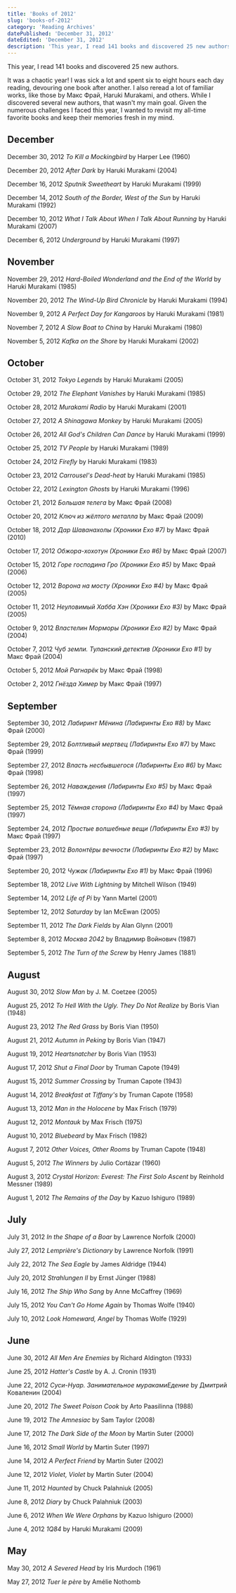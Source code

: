```yaml
---
title: 'Books of 2012'
slug: 'books-of-2012'
category: 'Reading Archives'
datePublished: 'December 31, 2012'
dateEdited: 'December 31, 2012'
description: 'This year, I read 141 books and discovered 25 new authors.'
---
```


This year, I read 141 books and discovered 25 new authors.

It was a chaotic year! I was sick a lot and spent six to eight hours each day
reading, devouring one book after another. I also reread a lot of familiar
works, like those by Макс Фрай, Haruki Murakami, and others. While I discovered
several new authors, that wasn't my main goal. Given the numerous challenges I
faced this year, I wanted to revisit my all-time favorite books and keep their
memories fresh in my mind.

## December

December 30, 2012 _To Kill a Mockingbird_ by Harper Lee (1960)

December 20, 2012 _After Dark_ by Haruki Murakami (2004)

December 16, 2012 _Sputnik Sweetheart_ by Haruki Murakami (1999)

December 14, 2012 _South of the Border, West of the Sun_ by Haruki Murakami
(1992)

December 10, 2012 _What I Talk About When I Talk About Running_ by Haruki
Murakami (2007)

December 6, 2012 _Underground_ by Haruki Murakami (1997)

## November

November 29, 2012 _Hard-Boiled Wonderland and the End of the World_ by Haruki
Murakami (1985)

November 20, 2012 _The Wind-Up Bird Chronicle_ by Haruki Murakami (1994)

November 9, 2012 _A Perfect Day for Kangaroos_ by Haruki Murakami (1981)

November 7, 2012 _A Slow Boat to China_ by Haruki Murakami (1980)

November 5, 2012 _Kafka on the Shore_ by Haruki Murakami (2002)

## October

October 31, 2012 _Tokyo Legends_ by Haruki Murakami (2005)

October 29, 2012 _The Elephant Vanishes_ by Haruki Murakami (1985)

October 28, 2012 _Murakami Radio_ by Haruki Murakami (2001)

October 27, 2012 _A Shinagawa Monkey_ by Haruki Murakami (2005)

October 26, 2012 _All God's Children Can Dance_ by Haruki Murakami (1999)

October 25, 2012 _TV People_ by Haruki Murakami (1989)

October 24, 2012 _Firefly_ by Haruki Murakami (1983)

October 23, 2012 _Carrousel's Dead-heat_ by Haruki Murakami (1985)

October 22, 2012 _Lexington Ghosts_ by Haruki Murakami (1996)

October 21, 2012 _Большая телега_ by Макс Фрай (2008)

October 20, 2012 _Ключ из жёлтого металла_ by Макс Фрай (2009)

October 18, 2012 _Дар Шаванахолы (Хроники Ехо #7)_ by Макс Фрай (2010)

October 17, 2012 _Обжора-хохотун (Хроники Ехо #6)_ by Макс Фрай (2007)

October 15, 2012 _Горе господина Гро (Хроники Ехо #5)_ by Макс Фрай (2006)

October 12, 2012 _Ворона на мосту (Хроники Ехо #4)_ by Макс Фрай (2005)

October 11, 2012 _Неуловимый Хабба Хэн (Хроники Ехо #3)_ by Макс Фрай (2005)

October 9, 2012 _Властелин Морморы (Хроники Ехо #2)_ by Макс Фрай (2004)

October 7, 2012 _Чуб земли. Туланский детектив (Хроники Ехо #1)_ by Макс Фрай
(2004)

October 5, 2012 _Мой Рагнарёк_ by Макс Фрай (1998)

October 2, 2012 _Гнёзда Химер_ by Макс Фрай (1997)

## September

September 30, 2012 _Лабиринт Мёнина (Лабиринты Ехо #8)_ by Макс Фрай (2000)

September 29, 2012 _Болтливый мертвец (Лабиринты Ехо #7)_ by Макс Фрай (1999)

September 27, 2012 _Власть несбывшегося (Лабиринты Ехо #6)_ by Макс Фрай (1998)

September 26, 2012 _Наваждения (Лабиринты Ехо #5)_ by Макс Фрай (1997)

September 25, 2012 _Тёмная сторона (Лабиринты Ехо #4)_ by Макс Фрай (1997)

September 24, 2012 _Простые волшебные вещи (Лабиринты Ехо #3)_ by Макс Фрай
(1997)

September 23, 2012 _Волонтёры вечности (Лабиринты Ехо #2)_ by Макс Фрай (1997)

September 20, 2012 _Чужак (Лабиринты Ехо #1)_ by Макс Фрай (1996)

September 18, 2012 _Live With Lightning_ by Mitchell Wilson (1949)

September 14, 2012 _Life of Pi_ by Yann Martel (2001)

September 12, 2012 _Saturday_ by Ian McEwan (2005)

September 11, 2012 _The Dark Fields_ by Alan Glynn (2001)

September 8, 2012 _Москва 2042_ by Владимир Войнович (1987)

September 5, 2012 _The Turn of the Screw_ by Henry James (1881)

## August

August 30, 2012 _Slow Man_ by J. M. Coetzee (2005)

August 25, 2012 _To Hell With the Ugly. They Do Not Realize_ by Boris Vian
(1948)

August 23, 2012 _The Red Grass_ by Boris Vian (1950)

August 21, 2012 _Autumn in Peking_ by Boris Vian (1947)

August 19, 2012 _Heartsnatcher_ by Boris Vian (1953)

August 17, 2012 _Shut a Final Door_ by Truman Capote (1949)

August 15, 2012 _Summer Crossing_ by Truman Capote (1943)

August 14, 2012 _Breakfast at Tiffany's_ by Truman Capote (1958)

August 13, 2012 _Man in the Holocene_ by Max Frisch (1979)

August 12, 2012 _Montauk_ by Max Frisch (1975)

August 10, 2012 _Bluebeard_ by Max Frisch (1982)

August 7, 2012 _Other Voices, Other Rooms_ by Truman Capote (1948)

August 5, 2012 _The Winners_ by Julio Cortázar (1960)

August 3, 2012 _Crystal Horizon: Everest: The First Solo Ascent_ by Reinhold
Messner (1989)

August 1, 2012 _The Remains of the Day_ by Kazuo Ishiguro (1989)

## July

July 31, 2012 _In the Shape of a Boar_ by Lawrence Norfolk (2000)

July 27, 2012 _Lemprière's Dictionary_ by Lawrence Norfolk (1991)

July 22, 2012 _The Sea Eagle_ by James Aldridge (1944)

July 20, 2012 _Strahlungen II_ by Ernst Jünger (1988)

July 16, 2012 _The Ship Who Sang_ by Anne McCaffrey (1969)

July 15, 2012 _You Can't Go Home Again_ by Thomas Wolfe (1940)

July 10, 2012 _Look Homeward, Angel_ by Thomas Wolfe (1929)

## June

June 30, 2012 _All Men Are Enemies_ by Richard Aldington (1933)

June 25, 2012 _Hatter's Castle_ by A. J. Cronin (1931)

June 22, 2012 _Суси-Нуар. Занимательное муракамиЕдение_ by Дмитрий Коваленин
(2004)

June 20, 2012 _The Sweet Poison Cook_ by Arto Paasilinna (1988)

June 19, 2012 _The Amnesiac_ by Sam Taylor (2008)

June 17, 2012 _The Dark Side of the Moon_ by Martin Suter (2000)

June 16, 2012 _Small World_ by Martin Suter (1997)

June 14, 2012 _A Perfect Friend_ by Martin Suter (2002)

June 12, 2012 _Violet, Violet_ by Martin Suter (2004)

June 11, 2012 _Haunted_ by Chuck Palahniuk (2005)

June 8, 2012 _Diary_ by Chuck Palahniuk (2003)

June 6, 2012 _When We Were Orphans_ by Kazuo Ishiguro (2000)

June 4, 2012 _1Q84_ by Haruki Murakami (2009)

## May

May 30, 2012 _A Severed Head_ by Iris Murdoch (1961)

May 27, 2012 _Tuer le père_ by Amélie Nothomb
